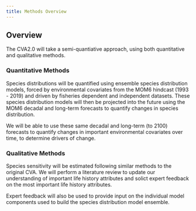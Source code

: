 ```yaml
---
title: Methods Overview
---
```


## Overview 

The CVA2.0 will take a semi-quantiative approach, using both quantitative and qualitative methods. 

### Quantitative Methods 
Species distributions will be quantified using ensemble species distribution models, forced by environmental covariates from the MOM6 hindcast (1993 - 2019) and driven by fisheries dependent and independent datasets. These species distribution models will then be projected into the future using the MOM6 decadal and long-term forecasts to quantify changes in species distribution. 

We will be able to use these same decadal and long-term (to 2100) forecasts to quantify changes in important environmental covariates over time, to determine drivers of change. 

### Qualitative Methods 
Species sensitivity will be estimated following similar methods to the original CVA. We will perform a literature review to update our understanding of important life history attributes and solict expert feedback on the most important life history attributes. 

Expert feedback will also be used to provide input on the individual model components used to build the species distribution model ensemble. 

